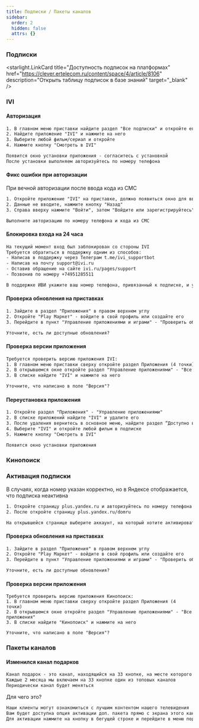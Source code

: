 ```yaml
---
title: Подписки / Пакеты каналов
sidebar:
  order: 2
  hidden: false
  attrs: {}
---
```

### Подписки&#x20;

<starlight.LinkCard title="Доступность подписок на платформах" href="https://clever.ertelecom.ru/content/space/4/article/8106" description="Открыть таблицу подписок в базе знаний" target="_blank" />

### IVI

#### Авторизация

```txt
1. В главном меню приставки найдите раздел "Все подписки" и откройте его
2. Найдите приложение "IVI" и нажмите на него
3. Выберите любой фильм/сериал и откройте
4. Нажмите кнопку "Смотреть в IVI"

Появится окно установки приложения - согласитесь с установкой
После установки выполняем авторизуйтесь по номеру телефона
```

#### Фикс ошибки при авторизации

При вечной авторизации после ввода кода из СМС

```txt
1. Откройте приложение "IVI" на приставке, должно появиться окно для ввода кода из СМС
2. Данные не вводите, нажмите кнопку "Назад"
3. Справа вверху нажмите "Войти", затем "Войдите или зарегистрируйтесь"

Выполните авторизацию по номеру телефона и кода из СМС
```

#### Блокировка входа на 24 часа

```txt
На текущий момент вход был заблокирован со стороны IVI
Требуется обратиться в поддержку одним из способов:
- Написав в поддержку через Телеграм t.me/ivi_supportbot
- Написав на почту support@ivi.ru
- Оставив обращение на сайте ivi.ru/pages/support
- Позвонив по номеру +74951285511

В поддержке ИВИ укажите ваш номер телефона, привязанный к подписке, и укажите, что требуется разблокировать доступ к аккаунту
```

#### Проверка обновления на приставках

```txt
1. Зайдите в раздел "Приложения" в правом верхнем углу
2. Откройте "Play Маркет" - войдите в свой профиль или создайте его
3. Перейдите в пункт "Управление приложениями и играми" - "Проверить обновления" - "IVI"

Уточните, есть ли доступные обновления?
```

#### Проверка версии приложения

```txt
Требуется проверить версию приложения IVI:
1. В главном меню приставки сверху откройте раздел Приложения (4 точки)
2. В открывшемся окне откройте раздел "Управление приложениями" - "Все приложения"
3. В списке найдите "IVI" и нажмите на него

Уточните, что написано в поле "Версия"? 
```

#### Переустановка приложения

```txt
1. Откройте раздел "Приложения" - "Управление приложениями"
2. В списке приложений найдите "IVI" и удалите его
3. После удаления вернитесь в основное меню, найдите раздел “Доступно в тарифе”
4. Выберите "IVI" и откройте любой фильм в подписке
5. Нажмите кнопку "Смотреть в IVI"

Появится окно установки приложения
```

### Кинопоиск

### Активация подписки

В случаях, когда номер указан корректно, но в Яндексе отображается, что подписка неактивна

```txt [КТ
1. Откройте страницу plus.yandex.ru и авторизуйтесь по номеру телефона [КТ КЛИЕНТА]
2. После откройте страницу plus.yandex.ru/domru

На открывшейся странице выберите аккаунт, на который хотите активировать подписку
```

#### Проверка обновления на приставках

```txt
1. Зайдите в раздел "Приложения" в правом верхнем углу
2. Откройте "Play Маркет" - войдите в свой профиль или создайте его
3. Перейдите в пункт "Управление приложениями и играми" - "Проверить обновления" - "Кинопоиск"

Уточните, есть ли доступные обновления?
```

#### Проверка версии приложения

```
Требуется проверить версию приложения Кинопоиск:
1. В главном меню приставки сверху откройте раздел Приложения (4 точки)
2. В открывшемся окне откройте раздел "Управление приложениями" - "Все приложения"
3. В списке найдите "Кинопоиск" и нажмите на него

Уточните, что написано в поле "Версия"? 
```

### Пакеты каналов

#### Изменился канал подарков

```txt
Канал подарок - это канал, находящийся на 33 кнопке, на месте которого будут вещать самые популярные каналы из платных доп. пакетов, либо тестовые телеканалы не входящие в ЧТП Дом.ru TV
Каждые 2 месяца мы включаем на 33 кнопке один из топовых каналов
Периодически канал будет меняться
```

Для чего это?&#x20;

```txt
Наши клиенты могут ознакомиться с лучшим контентом нашего телевидения
Вам будет доступна опция активации доп. пакета прямо с экрана этого канала
Для активации нажмите на кнопку в бегущей строке и перейдите в меню подключения доп. пакета
```
